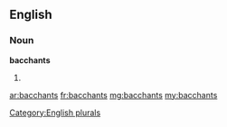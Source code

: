 ==English==

===Noun===
'''bacchants'''

# {{plural of|bacchant}}

[[Category:English plurals]]

[[ar:bacchants]]
[[fr:bacchants]]
[[mg:bacchants]]
[[my:bacchants]]